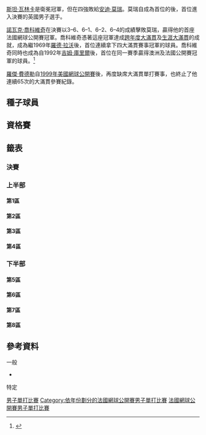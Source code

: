 {{note TA|G1=Tennis}}

{{Infobox Tennis Grand Slam events|2016|法國網球公開賽|
 | champ = {{flagicon|SRB}} [[諾瓦克·喬科維奇|諾瓦克·喬科維奇]]
 | runner = {{flagicon|GBR}} [[安迪·莫瑞|安迪·莫瑞]]
 | score = 3–6、6–1、6–2、6–4
 | before_name = 法國網球公開賽男子單打比賽
 | after_name = 法國網球公開賽男子單打比賽
}}

{{main|2016年法國網球公開賽}}

[[斯坦·瓦林卡|斯坦·瓦林卡]]是衛冕冠軍，但在四強敗給[[安迪·莫瑞|安迪·莫瑞]]。莫瑞自成為首位{{le|1937年法國網球公開賽男子單打比賽|1937 French Championships – Men's Singles|1937年}}的{{le|邦尼·奧斯汀|Bunny Austin}}後，首位進入決賽的英國男子選手。

[[諾瓦克·喬科維奇|諾瓦克·喬科維奇]]在決賽以3–6、6–1、6–2、6–4的成績擊敗莫瑞，贏得他的首座法國網球公開賽冠軍。喬科維奇憑著這座冠軍達成[[大滿貫_(網球)#跨年度大满贯|跨年度大滿貫]]及[[大滿貫_(網球)#生涯大满贯|生涯大滿貫]]的成就，成為繼1969年[[羅德·拉沃|羅德·拉沃]]後，首位連續拿下四大滿貫賽事冠軍的球員。喬科維奇同時也成為自1992年[[吉姆·庫里爾|吉姆·庫里爾]]後，首位在同一賽季贏得澳洲及法國公開賽冠軍的球員。<ref>{{cite web|url=https://sportscafe.in/articles/tennis/2016/jun/06/novak-djokovic-eyes-calendar-slam-after-french-open-title?utm_source=Facebook&utm_medium=social&utm_campaign=Troll+Tennis|title=Novak Djokovic eyes calendar slam after French Open title|publisher=Sports Cafe|date=2016-06-06|accessdate=2016-06-06|archive-date=2017-04-07|archive-url=https://web.archive.org/web/20170407042413/https://sportscafe.in/articles/tennis/2016/jun/06/novak-djokovic-eyes-calendar-slam-after-french-open-title?utm_source=Facebook&utm_medium=social&utm_campaign=Troll+Tennis}}</ref>

[[羅傑·費德勒|羅傑·費德勒]]自[[1999年美國網球公開賽|1999年美國網球公開賽]]後，再度缺席大滿貫單打賽事，也終止了他連續65次的大滿貫參賽紀錄。

==種子球員==
{{columns-list|2|
{{seeds|1|1}} '''{{flagicon|SRB}} [[諾瓦克·喬科維奇|諾瓦克·喬科維奇]]（冠軍）
{{seeds|2|8}} {{flagicon|GBR}} [[安迪·莫瑞|安迪·莫瑞]]（亞軍）
{{seeds|3|6}} {{flagicon|SUI}} [[斯坦·瓦林卡|斯坦·瓦林卡]]（四強）
{{seeds|4|3}} {{flagicon|ESP}} [[拉斐爾·納達爾|拉斐爾·納達爾]]（第三輪，因左手腕受傷退賽）
{{seeds|5|7}} {{flagicon|JPN}} [[錦織圭|錦織圭]]（第四輪）
{{seeds|6|4}} {{flagicon|FRA}} [[若-威爾弗里德·特松加|若-威爾弗里德·特松加]]（第三輪，因鼠蹊部受傷退賽）
{{seeds|7|2}} {{flagicon|CZE}} [[托馬什·貝蒂奇|托馬什·貝蒂奇]]（八強）
{{seeds|8|5}} {{flagicon|CAN}} [[米洛斯·拉奧尼奇|米洛斯·拉奧尼奇]]（第四輪）
{{seeds|9|7}} {{flagicon|FRA}} [[里夏爾·加斯凱|里夏爾·加斯凱]]（八強）
{{seeds|10|5}} {{flagicon|CRO}} [[馬林·契利奇|馬林·契利奇]]（第一輪）
{{seeds|11|2}} {{flagicon|ESP}} [[大衛·費雷爾|大衛·費雷爾]]（第四輪） 
{{seeds|12|4}} {{flagicon|BEL}} [[大衛·戈芬|大衛·戈芬]]（八強）
{{seeds|13|3}} {{flagicon|AUT}} [[多米尼克·蒂姆|多米尼克·蒂姆]]（四強）
{{seeds|14|1}} {{flagicon|ESP}} [[羅伯托·包蒂斯塔·阿古特|羅伯托·包蒂斯塔·阿古特]]（第四輪） 
{{seeds|15|8}} {{flagicon|USA}} [[約翰·伊斯內爾|約翰·伊斯內爾]]（第四輪）
{{seeds|16|6}} {{flagicon|FRA}} [[吉爾·西蒙|吉爾·西蒙]]（第三輪）
{{seeds|17|7}} {{flagicon|AUS}} [[尼克·基爾喬斯|尼克·基爾喬斯]]（第三輪）
{{seeds|18|3}} {{flagicon|RSA}} [[凱文·安德森_(網球運動員)|凱文·安德森]]（第一輪）
{{seeds|19|8}} {{flagicon|FRA}} [[伯諾瓦·帕爾雷|伯諾瓦·帕爾雷]]（第二輪）
{{seeds|20|1}} {{flagicon|AUS}} [[伯納德·湯米奇|伯納德·湯米奇]]（第二輪）
{{seeds|21|2}} {{flagicon|ESP}} [[費利西亞諾·洛佩斯|費利西亞諾·洛佩斯]]（第三輪）
{{seeds|22|6}} {{flagicon|SRB}} [[維克托·特羅伊茨基|維克托·特羅伊茨基]]（第四輪）
{{seeds|23|5}} {{flagicon|USA}} [[傑克·索克|傑克·索克]]（第三輪）
{{seeds|24|4}} {{flagicon|GER}} [[菲利普·科爾施賴伯|菲利普·科爾施賴伯]]（第一輪）
{{seeds|25|2}} {{flagicon|URU}} [[巴勃羅·奎瓦斯|巴勃羅·奎瓦斯]]（第三輪）
{{seeds|26|4}} {{flagicon|POR}} [[喬奧·索薩|喬奧·索薩]]（第二輪）
{{seeds|27|8}} {{flagicon|CRO}} [[伊沃·卡洛維奇|伊沃·卡洛維奇]]（第三輪）
{{seeds|28|}} {{flagicon|UKR}} [[亞歷山大·多爾戈波洛夫|亞歷山大·多爾戈波洛夫]]（因肌肉拉傷退賽）
{{seeds|29|5}} {{flagicon|FRA}} [[盧卡斯·普耶|盧卡斯·普耶]]（第二輪）
{{seeds|30|6}} {{flagicon|FRA}} [[熱雷米·夏爾迪|熱雷米·夏爾迪]]（第三輪）
{{seeds|31|1}} {{flagicon|ARG}} [[費德里科·德爾波尼斯|費德里科·德爾波尼斯]]（第一輪）
{{seeds|32|3}} {{flagicon|ITA}} [[法比奧·福尼尼|法比奧·福尼尼]]（第一輪）
{{seeds|33|7}} {{flagicon|USA}} [[斯蒂夫·約翰遜|斯蒂夫·約翰遜]]（第一輪）
}}
{{種子說明}}

==資格賽==
{{Main|2016年法國網球公開賽男子單打資格賽}}

==籤表==
{{Draw key}}

===決賽===
{{8TeamBracket-Tennis5
| RD1=八強
| RD2=四強
| RD3=決賽
| team-width=175

| RD1-seed1=1
| RD1-team1='''{{flagicon|SRB}} [[諾瓦克·喬科維奇|諾瓦克·喬科維奇]] 
| RD1-score1-1='''6
| RD1-score1-2='''7
| RD1-score1-3='''6
| RD1-score1-4=
| RD1-score1-5=
| RD1-seed2=7
| RD1-team2={{flagicon|CZE}} [[托馬什·貝蒂奇|托馬什·貝蒂奇]]
| RD1-score2-1=3
| RD1-score2-2=5
| RD1-score2-3=3
| RD1-score2-4=
| RD1-score2-5=

| RD1-seed3=13
| RD1-team3='''{{flagicon|AUT}} [[多米尼克·蒂姆|多米尼克·蒂姆]] 
| RD1-score3-1=4
| RD1-score3-2='''7<sup>9</sup>
| RD1-score3-3='''6
| RD1-score3-4='''6
| RD1-score3-5=
| RD1-seed4=12
| RD1-team4={{flagicon|BEL}} [[大衛·戈芬|大衛·戈芬]] 
| RD1-score4-1='''6
| RD1-score4-2=6<sup>7</sup>
| RD1-score4-3=4
| RD1-score4-4=1
| RD1-score4-5=

| RD1-seed5=
| RD1-team5={{nowrap|{{flagicon|ESP}} [[阿爾伯特·拉莫斯-比尼奧拉斯|阿爾伯特·拉莫斯-比尼奧拉斯]]}}  
| RD1-score5-1=2
| RD1-score5-2=1
| RD1-score5-3=6<sup>7</sup>
| RD1-score5-4=
| RD1-score5-5=
| RD1-seed6=3
| RD1-team6='''{{flagicon|SUI}} [[斯坦·瓦林卡|斯坦·瓦林卡]]  
| RD1-score6-1='''6
| RD1-score6-2='''6
| RD1-score6-3='''7<sup>9</sup>
| RD1-score6-4=
| RD1-score6-5=

| RD1-seed7=9
| RD1-team7={{flagicon|FRA}} [[里夏爾·加斯凱|里夏爾·加斯凱]] 
| RD1-score7-1='''7
| RD1-score7-2=6<sup>3</sup>
| RD1-score7-3=0
| RD1-score7-4=2
| RD1-score7-5=
| RD1-seed8=2
| RD1-team8='''{{nowrap|{{flagicon|GBR}} [[安迪·莫瑞|安迪·莫瑞]]}}
| RD1-score8-1=5
| RD1-score8-2='''7<sup>7</sup>
| RD1-score8-3='''6
| RD1-score8-4='''6
| RD1-score8-5=

| RD2-seed1=1
| RD2-team1='''{{flagicon|SRB}} [[諾瓦克·喬科維奇|諾瓦克·喬科維奇]]
| RD2-score1-1='''6
| RD2-score1-2='''6
| RD2-score1-3='''6
| RD2-score1-4=
| RD2-score1-5=
| RD2-seed2=13
| RD2-team2={{flagicon|AUT}} [[多米尼克·蒂姆|多米尼克·蒂姆]]
| RD2-score2-1=2
| RD2-score2-2=1
| RD2-score2-3=4
| RD2-score2-4=
| RD2-score2-5=

| RD2-seed3=3
| RD2-team3={{flagicon|SUI}} [[斯坦·瓦林卡|斯坦·瓦林卡]] 
| RD2-score3-1=4
| RD2-score3-2=2
| RD2-score3-3='''6
| RD2-score3-4=2
| RD2-score3-5=
| RD2-seed4=2
| RD2-team4='''{{nowrap|{{flagicon|GBR}} [[安迪·莫瑞|安迪·莫瑞]]}}
| RD2-score4-1='''6
| RD2-score4-2='''6
| RD2-score4-3=4
| RD2-score4-4='''6
| RD2-score4-5=

| RD3-seed1=1
| RD3-team1={{flagicon|SRB}} '''[[諾瓦克·喬科維奇|諾瓦克·喬科維奇]]
| RD3-score1-1=3
| RD3-score1-2='''6
| RD3-score1-3='''6
| RD3-score1-4='''6
| RD3-score1-5=
| RD3-seed2=2
| RD3-team2={{nowrap|{{flagicon|GBR}} [[安迪·莫瑞|安迪·莫瑞]]}}
| RD3-score2-1='''6
| RD3-score2-2=1
| RD3-score2-3=2
| RD3-score2-4=4
| RD3-score2-5=
}}

===上半部===
====第1區====
{{16TeamBracket-Compact-Tennis5
| RD1=第一輪
| RD2=第二輪
| RD3=第三輪
| RD4=第四輪

| RD1-seed01=1
| RD1-team01='''{{flagicon|SRB}} [[諾瓦克·喬科維奇|喬科維奇]]
| RD1-score01-1='''6
| RD1-score01-2='''6
| RD1-score01-3='''6
| RD1-score01-4=
| RD1-score01-5=
| RD1-seed02=
| RD1-team02={{flagicon|TPE}} [[盧彥勳|盧彥勳]]
| RD1-score02-1=4
| RD1-score02-2=1
| RD1-score02-3=1
| RD1-score02-4=
| RD1-score02-5=

| RD1-seed03=Q
| RD1-team03={{flagicon|TUR}} [[馬塞爾·伊翰|伊翰]]
| RD1-score03-1=3
| RD1-score03-2=4
| RD1-score03-3=0
| RD1-score03-4=
| RD1-score03-5=
| RD1-seed04=Q
| RD1-team04='''{{flagicon|BEL}} [[史提夫·達爾西斯|達爾西斯]]
| RD1-score04-1='''6
| RD1-score04-2='''6
| RD1-score04-3='''6
| RD1-score04-4=
| RD1-score04-5=

| RD1-seed05=Q
| RD1-team05={{flagicon|AUT}} [[傑拉德·梅爾策|梅爾策]]
| RD1-score05-1='''6
| RD1-score05-2=3
| RD1-score05-3=4
| RD1-score05-4=4
| RD1-score05-5=
| RD1-seed06=
| RD1-team06='''{{flagicon|GBR}} [[阿爾亞·貝德尼|貝德尼]]
| RD1-score06-1=4
| RD1-score06-2='''6
| RD1-score06-3='''6
| RD1-score06-4='''6
| RD1-score06-5=

| RD1-seed07=
| RD1-team07='''{{nowrap|{{flagicon|ESP}} [[巴勃羅·卡雷尼奧-巴斯達|卡雷尼奧-巴斯達]]}}
| RD1-score07-1='''7<sup>7</sup>
| RD1-score07-2=6<sup>4</sup>
| RD1-score07-3='''6
| RD1-score07-4='''6
| RD1-score07-5=
| RD1-seed08=31
| RD1-team08={{flagicon|ARG}} [[費德里科·德爾波尼斯|德爾波尼斯]]
| RD1-score08-1=6<sup>3</sup>
| RD1-score08-2='''7<sup>7</sup>
| RD1-score08-3=4
| RD1-score08-4=4
| RD1-score08-5=

| RD1-seed09=20
| RD1-team09='''{{flagicon|AUS}} [[伯納德·托米奇|托米奇]]
| RD1-score09-1='''6
| RD1-score09-2='''6
| RD1-score09-3='''6
| RD1-score09-4=
| RD1-score09-5=
| RD1-seed10=PR
| RD1-team10={{flagicon|USA}} [[布賴恩·貝克爾|貝克爾]]
| RD1-score10-1=3
| RD1-score10-2=4
| RD1-score10-3=4
| RD1-score10-4=
| RD1-score10-5=

| RD1-seed11=
| RD1-team11='''{{flagicon|CRO}} [[博爾納·丘里奇|丘里奇]]
| RD1-score11-1='''6
| RD1-score11-2='''6
| RD1-score11-3='''6
| RD1-score11-4=
| RD1-score11-5=
| RD1-seed12=
| RD1-team12={{flagicon|USA}} [[泰勒·哈利·弗里茨|弗里茨]]
| RD1-score12-1=3
| RD1-score12-2=1
| RD1-score12-3=3
| RD1-score12-4=
| RD1-score12-5=

| RD1-seed13=
| RD1-team13='''{{flagicon|FRA}} [[保羅-亨利·馬蒂厄|馬蒂厄]]
| RD1-score13-1='''6
| RD1-score13-2=6<sup>2</sup>
| RD1-score13-3='''6
| RD1-score13-4=1
| RD1-score13-5='''6
| RD1-seed14=
| RD1-team14={{flagicon|COL}} [[聖地亞哥·希拉爾多|希拉爾多]]
| RD1-score14-1=4
| RD1-score14-2='''7<sup>7</sup>
| RD1-score14-3=4
| RD1-score14-4='''6
| RD1-score14-5=3

| RD1-seed15=PR
| RD1-team15={{flagicon|RUS}} [[德米特里·圖爾蘇諾夫|圖爾蘇諾夫]]
| RD1-score15-1=3
| RD1-score15-2=3
| RD1-score15-3=1
| RD1-score15-4=
| RD1-score15-5=
| RD1-seed16=14
| RD1-team16='''{{nowrap|{{flagicon|ESP}} [[羅伯托·包蒂斯塔·阿古特|包蒂斯塔·阿古特]]}}
| RD1-score16-1='''6
| RD1-score16-2='''6
| RD1-score16-3='''6
| RD1-score16-4=
| RD1-score16-5=

| RD2-seed01=1
| RD2-team01='''{{flagicon|SRB}} [[諾瓦克·喬科維奇|喬科維奇]] 
| RD2-score01-1='''7
| RD2-score01-2='''6
| RD2-score01-3='''6
| RD2-score01-4=
| RD2-score01-5=
| RD2-seed02=Q
| RD2-team02={{flagicon|BEL}} [[史提夫·達爾西斯|達爾西斯]]
| RD2-score02-1=5
| RD2-score02-2=3
| RD2-score02-3=4
| RD2-score02-4=
| RD2-score02-5=

| RD2-seed03=
| RD2-team03='''{{flagicon|GBR}} [[阿爾亞·貝德尼|貝德尼]]
| RD2-score03-1='''7<sup>7</sup>
| RD2-score03-2='''6
| RD2-score03-3=4
| RD2-score03-4=5
| RD2-score03-5='''6
| RD2-seed04=
| RD2-team04={{nowrap|{{flagicon|ESP}} [[巴勃羅·卡雷尼奧-巴斯達|卡雷尼奧-巴斯達]]}} 
| RD2-score04-1=6<sup>4</sup>
| RD2-score04-2=3
| RD2-score04-3='''6
| RD2-score04-4='''7
| RD2-score04-5=2

| RD2-seed05=20
| RD2-team05={{flagicon|AUS}} [[伯納德·托米奇|托米奇]]
| RD2-score05-1='''6
| RD2-score05-2=2
| RD2-score05-3=6<sup>4</sup>
| RD2-score05-4=6<sup>6</sup>
| RD2-score05-5=
| RD2-seed06=
| RD2-team06='''{{flagicon|CRO}} [[博爾納·丘里奇|丘里奇]] 
| RD2-score06-1=3
| RD2-score06-2='''6
| RD2-score06-3='''7<sup>7</sup>
| RD2-score06-4='''7<sup>8</sup>
| RD2-score06-5=

| RD2-seed07=
| RD2-team07={{flagicon|FRA}} [[保羅-亨利·馬蒂厄|馬蒂厄]] 
| RD2-score07-1=6<sup>5</sup>
| RD2-score07-2=4
| RD2-score07-3=1
| RD2-score07-4=
| RD2-score07-5=
| RD2-seed08=14
| RD2-team08='''{{nowrap|{{flagicon|ESP}} [[羅伯托·包蒂斯塔·阿古特|包蒂斯塔·阿古特]]}}
| RD2-score08-1='''7<sup>7</sup>
| RD2-score08-2='''6
| RD2-score08-3='''6
| RD2-score08-4=
| RD2-score08-5=

| RD3-seed01=1
| RD3-team01='''{{flagicon|SRB}} [[諾瓦克·喬科維奇|喬科維奇]] 
| RD3-score01-1='''6
| RD3-score01-2='''6
| RD3-score01-3='''6
| RD3-score01-4=
| RD3-score01-5=
| RD3-seed02=
| RD3-team02={{flagicon|GBR}} [[阿爾亞·貝德尼|貝德尼]]
| RD3-score02-1=2
| RD3-score02-2=3
| RD3-score02-3=3
| RD3-score02-4=
| RD3-score02-5=

| RD3-seed03=
| RD3-team03={{flagicon|CRO}} [[博爾納·丘里奇|丘里奇]] 
| RD3-score03-1=2
| RD3-score03-2=3
| RD3-score03-3=3
| RD3-score03-4=
| RD3-score03-5=
| RD3-seed04=14
| RD3-team04='''{{nowrap|{{flagicon|ESP}} [[羅伯托·包蒂斯塔·阿古特|包蒂斯塔·阿古特]]}} 
| RD3-score04-1='''6
| RD3-score04-2='''6
| RD3-score04-3='''6
| RD3-score04-4=
| RD3-score04-5=

| RD4-seed01=1
| RD4-team01='''{{flagicon|SRB}} [[諾瓦克·喬科維奇|喬科維奇]] 
| RD4-score01-1=3
| RD4-score01-2='''6
| RD4-score01-3='''6
| RD4-score01-4='''7
| RD4-score01-5=
| RD4-seed02=14
| RD4-team02={{nowrap|{{flagicon|ESP}} [[羅伯托·包蒂斯塔·阿古特|包蒂斯塔·阿古特]]}} 
| RD4-score02-1='''6
| RD4-score02-2=4
| RD4-score02-3=1
| RD4-score02-4=5
| RD4-score02-5=
}}

====第2區====
{{16TeamBracket-Compact-Tennis5
| RD1=第一輪
| RD2=第二輪
| RD3=第三輪
| RD4=第四輪

| RD1-seed01=11
| RD1-team01='''{{flagicon|ESP}} [[大衛·費雷爾|費雷爾]] 
| RD1-score01-1='''6
| RD1-score01-2='''6
| RD1-score01-3='''6
| RD1-score01-4=
| RD1-score01-5=
| RD1-seed02=
| RD1-team02={{flagicon|RUS}} [[伊夫尼·多斯科伊|多斯科伊]] 
| RD1-score02-1=1
| RD1-score02-2=2
| RD1-score02-3=0
| RD1-score02-4=
| RD1-score02-5=

| RD1-seed03=
| RD1-team03={{flagicon|UZB}} [[丹尼斯·伊斯托明|伊斯托明]] 
| RD1-score03-1='''6
| RD1-score03-2=4
| RD1-score03-3=3
| RD1-score03-4=5
| RD1-score03-5=
| RD1-seed04=
| RD1-team04='''{{flagicon|ARG}} [[胡安·摩納哥|摩納哥]]
| RD1-score04-1=3
| RD1-score04-2='''6
| RD1-score04-3='''6
| RD1-score04-4='''7
| RD1-score04-5=

| RD1-seed05=
| RD1-team05='''{{nowrap|{{flagicon|DOM}} [[維克多·埃斯特雷亞·布爾戈斯|埃斯特雷亞·布爾戈斯]]}} 
| RD1-score05-1='''7
| RD1-score05-2='''6
| RD1-score05-3='''6
| RD1-score05-4=
| RD1-score05-5=
| RD1-seed06=
| RD1-team06={{flagicon|UKR}} [[伊利亞·馬爾琴科|馬爾琴科]] 
| RD1-score06-1=5
| RD1-score06-2=4
| RD1-score06-3=3
| RD1-score06-4=
| RD1-score06-5=

| RD1-seed07=LL
| RD1-team07={{flagicon|ITA}} [[托馬斯·法比亞諾|法比亞諾]] 
| RD1-score07-1=4
| RD1-score07-2=4
| RD1-score07-3='''6
| RD1-score07-4=2
| RD1-score07-5=
| RD1-seed08=21
| RD1-team08='''{{flagicon|ESP}} [[費利西亞諾·洛佩斯|洛佩斯]] 
| RD1-score08-1='''6
| RD1-score08-2='''6
| RD1-score08-3=3
| RD1-score08-4='''6
| RD1-score08-5=

| RD1-seed09=25
| RD1-team09='''{{flagicon|URU}} [[巴勃羅·奎瓦斯|奎瓦斯]] 
| RD1-score09-1=3
| RD1-score09-2='''6
| RD1-score09-3='''6
| RD1-score09-4='''7<sup>7</sup>
| RD1-score09-5=
| RD1-seed10=Q
| RD1-team10={{flagicon|GER}} [[托比亞斯·卡姆克|卡姆克]] 
| RD1-score10-1='''6
| RD1-score10-2=2
| RD1-score10-3=3
| RD1-score10-4=6<sup>4</sup>
| RD1-score10-5=

| RD1-seed11=
| RD1-team11={{flagicon|KOR}} [[鄭現|鄭現]] 
| RD1-score11-1=1
| RD1-score11-2=4
| RD1-score11-3=4
| RD1-score11-4=
| RD1-score11-5=
| RD1-seed12=WC
| RD1-team12='''{{flagicon|FRA}} [[昆汀·哈利斯|哈利斯]] 
| RD1-score12-1='''6
| RD1-score12-2='''6
| RD1-score12-3='''6
| RD1-score12-4=
| RD1-score12-5=

| RD1-seed13=
| RD1-team13='''{{flagicon|TUN}} [[馬利克·查斯利|查斯利]] 
| RD1-score13-1='''6
| RD1-score13-2=3
| RD1-score13-3='''6
| RD1-score13-4='''6
| RD1-score13-5=
| RD1-seed14=PR
| RD1-team14={{flagicon|GER}} [[弗洛里安·邁爾|邁爾]] 
| RD1-score14-1=4
| RD1-score14-2='''6
| RD1-score14-3=1
| RD1-score14-4=2
| RD1-score14-5=

| RD1-seed15=
| RD1-team15={{flagicon|CAN}} [[華塞克·波斯比希爾|波斯比希爾]] 
| RD1-score15-1=3
| RD1-score15-2=2
| RD1-score15-3=1
| RD1-score15-4=
| RD1-score15-5=
| RD1-seed16=7
| RD1-team16='''{{flagicon|CZE}} [[托馬什·貝爾迪赫|貝爾迪赫]]
| RD1-score16-1='''6
| RD1-score16-2='''6
| RD1-score16-3='''6
| RD1-score16-4=
| RD1-score16-5=

| RD2-seed01=11
| RD2-team01='''{{flagicon|ESP}} [[大衛·費雷爾|費雷爾]] 
| RD2-score01-1=6<sup>4</sup>
| RD2-score01-2='''6
| RD2-score01-3='''6
| RD2-score01-4='''6
| RD2-score01-5=
| RD2-seed02=
| RD2-team02={{flagicon|ARG}} [[胡安·摩納哥|摩納哥]]
| RD2-score02-1='''7<sup>7</sup>
| RD2-score02-2=3
| RD2-score02-3=4
| RD2-score02-4=2
| RD2-score02-5=

| RD2-seed03=
| RD2-team03={{nowrap|{{flagicon|DOM}} [[維克多·埃斯特雷亞·布爾戈斯|埃斯特雷亞·布爾戈斯]]}} 
| RD2-score03-1=3
| RD2-score03-2=6<sup>8</sup>
| RD2-score03-3=3
| RD2-score03-4=
| RD2-score03-5=
| RD2-seed04=21
| RD2-team04='''{{flagicon|ESP}} [[費利西亞諾·洛佩斯|洛佩斯]] 
| RD2-score04-1='''6
| RD2-score04-2='''7<sup>10</sup>
| RD2-score04-3='''6
| RD2-score04-4=
| RD2-score04-5=

| RD2-seed05=25
| RD2-team05='''{{flagicon|URU}} [[巴勃羅·奎瓦斯|奎瓦斯]] 
| RD2-score05-1='''7<sup>7</sup>
| RD2-score05-2='''6
| RD2-score05-3='''7<sup>8</sup>
| RD2-score05-4=
| RD2-score05-5=
| RD2-seed06=WC
| RD2-team06={{flagicon|FRA}} [[昆汀·哈利斯|哈利斯]] 
| RD2-score06-1=6<sup>4</sup>
| RD2-score06-2=3
| RD2-score06-3=6<sup>6</sup>
| RD2-score06-4=
| RD2-score06-5=

| RD2-seed07=
| RD2-team07={{flagicon|TUN}} [[馬利克·查斯利|查斯利]] 
| RD2-score07-1=1
| RD2-score07-2='''6
| RD2-score07-3=2
| RD2-score07-4=4
| RD2-score07-5=
| RD2-seed08=7
| RD2-team08='''{{flagicon|CZE}} [[托馬什·貝爾迪赫|貝爾迪赫]]
| RD2-score08-1='''6
| RD2-score08-2=2
| RD2-score08-3='''6
| RD2-score08-4='''6
| RD2-score08-5=

| RD3-seed01=11
| RD3-team01='''{{flagicon|ESP}} [[大衛·費雷爾|費雷爾]] 
| RD3-score01-1='''6
| RD3-score01-2='''7<sup>8</sup>
| RD3-score01-3='''6
| RD3-score01-4=
| RD3-score01-5=
| RD3-seed02=21
| RD3-team02={{flagicon|ESP}} [[費利西亞諾·洛佩斯|洛佩斯]] 
| RD3-score02-1=4
| RD3-score02-2=6<sup>6</sup>
| RD3-score02-3=1
| RD3-score02-4=
| RD3-score02-5=

| RD3-seed03=25
| RD3-team03={{flagicon|URU}} [[巴勃羅·奎瓦斯|奎瓦斯]] 
| RD3-score03-1='''6
| RD3-score03-2=3
| RD3-score03-3=2
| RD3-score03-4=5
| RD3-score03-5=
| RD3-seed04=7
| RD3-team04='''{{nowrap|{{flagicon|CZE}} [[托馬什·貝爾迪赫|貝爾迪赫]]}} 
| RD3-score04-1=4
| RD3-score04-2='''6
| RD3-score04-3='''6
| RD3-score04-4='''7
| RD3-score04-5=

| RD4-seed01=11
| RD4-team01={{flagicon|ESP}} [[大衛·費雷爾|費雷爾]] 
| RD4-score01-1=3
| RD4-score01-2=5
| RD4-score01-3=3
| RD4-score01-4=
| RD4-score01-5=
| RD4-seed02=7
| RD4-team02='''{{nowrap|{{flagicon|CZE}} [[托馬什·貝爾迪赫|貝爾迪赫]]}} 
| RD4-score02-1='''6
| RD4-score02-2='''7
| RD4-score02-3='''6
| RD4-score02-4=
| RD4-score02-5=
}}

====第3區====
{{16TeamBracket-Compact-Tennis5
| RD1=第一輪
| RD2=第二輪
| RD3=第三輪
| RD4=第四輪


| RD1-seed01=4
| RD1-team01='''{{flagicon|ESP}} [[拉斐爾·納達爾|納達爾]] 
| RD1-score01-1='''6
| RD1-score01-2='''6
| RD1-score01-3='''6
| RD1-score01-4=
| RD1-score01-5=
| RD1-seed02=
| RD1-team02={{flagicon|AUS}} [[山姆·格羅斯|格羅斯]]
| RD1-score02-1=1
| RD1-score02-2=1
| RD1-score02-3=1
| RD1-score02-4=
| RD1-score02-5=

| RD1-seed03=
| RD1-team03='''{{flagicon|ARG}} [[法昆多·巴尼斯|巴尼斯]] 
| RD1-score03-1='''6
| RD1-score03-2='''6
| RD1-score03-3='''7<sup>7</sup>
| RD1-score03-4=
| RD1-score03-5=
| RD1-seed04=Q
| RD1-team04={{nowrap|{{flagicon|FRA}} [[肯尼·德·斯查佩普|德·斯查佩普]]}} 
| RD1-score04-1=0
| RD1-score04-2=2
| RD1-score04-3=6<sup>2</sup>
| RD1-score04-4=
| RD1-score04-5=

| RD1-seed05=
| RD1-team05='''{{flagicon|FRA}} [[尼古拉·馬俞|馬俞]] 
| RD1-score05-1='''7<sup>7</sup>
| RD1-score05-2='''6
| RD1-score05-3='''6
| RD1-score05-4=
| RD1-score05-5=
| RD1-seed06=
| RD1-team06={{flagicon|LTU}} [[里查達斯·貝蘭基斯|貝蘭基斯]] 
| RD1-score06-1=6<sup>4</sup>
| RD1-score06-2=2
| RD1-score06-3=1
| RD1-score06-4=
| RD1-score06-5=

| RD1-seed07=
| RD1-team07='''{{flagicon|ESP}} [[馬塞爾·格拉諾勒斯|格拉諾勒斯]] 
| RD1-score07-1='''7
| RD1-score07-2='''6
| RD1-score07-3='''6
| RD1-score07-4=
| RD1-score07-5=
| RD1-seed08=32
| RD1-team08={{flagicon|ITA}} [[法比奧·福尼尼|福尼尼]] 
| RD1-score08-1=5
| RD1-score08-2=4
| RD1-score08-3=3
| RD1-score08-4=
| RD1-score08-5=

| RD1-seed09=18
| RD1-team09={{flagicon|RSA}} [[凱文·安德森_(網球運動員)|安德森]] 
| RD1-score09-1=4
| RD1-score09-2=2
| RD1-score09-3='''6
| RD1-score09-4=5
| RD1-score09-5=
| RD1-seed10=WC
| RD1-team10='''{{flagicon|FRA}} [[斯特凡納·羅伯特|羅伯特]] 
| RD1-score10-1='''6
| RD1-score10-2='''6
| RD1-score10-3=1
| RD1-score10-4='''7
| RD1-score10-5=

| RD1-seed11=
| RD1-team11='''{{flagicon|GER}} [[亞歷山大·茲維列夫|茲維列夫]] 
| RD1-score11-1=5
| RD1-score11-2='''6
| RD1-score11-3='''7<sup>8</sup>
| RD1-score11-4='''7
| RD1-score11-5=
| RD1-seed12=
| RD1-team12={{flagicon|FRA}} [[皮埃爾-雨果·赫伯特|赫伯特]] 
| RD1-score12-1='''7
| RD1-score12-2=2
| RD1-score12-3=6<sup>6</sup>
| RD1-score12-4=5
| RD1-score12-5=

| RD1-seed13=
| RD1-team13={{flagicon|NED}} [[蒂莫·德·巴克|德·巴克]] 
| RD1-score13-1=4
| RD1-score13-2=4
| RD1-score13-3='''7
| RD1-score13-4=6<sup>3</sup>
| RD1-score13-5=
| RD1-seed14=
| RD1-team14='''{{nowrap|{{flagicon|ESP}} [[吉列爾莫·加西亞·洛佩斯|加西亞-洛佩斯]]}} 
| RD1-score14-1='''6
| RD1-score14-2='''6
| RD1-score14-3=5
| RD1-score14-4='''7<sup>7</sup>
| RD1-score14-5=

| RD1-seed15=
| RD1-team15={{flagicon|ESP}} [[伊尼戈·塞萬提斯|塞萬提斯]] 
| RD1-score15-1='''6
| RD1-score15-2=2
| RD1-score15-3=5
| RD1-score15-4=1
| RD1-score15-5=
| RD1-seed16=13
| RD1-team16='''{{flagicon|AUT}} [[多米尼克·蒂姆|蒂姆]] 
| RD1-score16-1=3
| RD1-score16-2='''6
| RD1-score16-3='''7
| RD1-score16-4='''6
| RD1-score16-5=

| RD2-seed01=4
| RD2-team01='''{{flagicon|ESP}} [[拉斐爾·納達爾|納達爾]] 
| RD2-score01-1='''6
| RD2-score01-2='''6
| RD2-score01-3='''6
| RD2-score01-4=
| RD2-score01-5=
| RD2-seed02=
| RD2-team02={{flagicon|ARG}} [[法昆多·巴尼斯|巴尼斯]] 
| RD2-score02-1=3
| RD2-score02-2=0
| RD2-score02-3=3
| RD2-score02-4=
| RD2-score02-5=

| RD2-seed03=
| RD2-team03={{flagicon|FRA}} [[尼古拉·馬俞|馬俞]] 
| RD2-score03-1=3
| RD2-score03-2=2
| RD2-score03-3=0<sup>r</sup>
| RD2-score03-4=
| RD2-score03-5=
| RD2-seed04=
| RD2-team04='''{{flagicon|ESP}} [[馬塞爾·格拉諾勒斯|格拉諾勒斯]] 
| RD2-score04-1='''6
| RD2-score04-2='''6
| RD2-score04-3=1
| RD2-score04-4=
| RD2-score04-5=

| RD2-seed05=WC
| RD2-team05={{flagicon|FRA}} [[斯特凡納·羅伯特|羅伯特]] 
| RD2-score05-1=1
| RD2-score05-2='''6
| RD2-score05-3=1
| RD2-score05-4=4
| RD2-score05-5=
| RD2-seed06=
| RD2-team06='''{{flagicon|GER}} [[亞歷山大·茲維列夫|茲維列夫]]  
| RD2-score06-1='''6
| RD2-score06-2=3
| RD2-score06-3='''6
| RD2-score06-4='''6
| RD2-score06-5=

| RD2-seed07=
| RD2-team07={{nowrap|{{flagicon|ESP}} [[吉列爾莫·加西亞·洛佩斯|加西亞-洛佩斯]]}}
| RD2-score07-1=5
| RD2-score07-2=4
| RD2-score07-3=6<sup>3</sup>
| RD2-score07-4=
| RD2-score07-5=
| RD2-seed08=13
| RD2-team08='''{{flagicon|AUT}} [[多米尼克·蒂姆|蒂姆]] 
| RD2-score08-1='''7
| RD2-score08-2='''6
| RD2-score08-3='''7<sup>7</sup>
| RD2-score08-4=
| RD2-score08-5=

| RD3-seed01=4
| RD3-team01={{flagicon|ESP}} [[拉斐爾·納達爾|納達爾]] 
| RD3-score01-1=
| RD3-score01-2=
| RD3-score01-3=
| RD3-score01-4=
| RD3-score01-5=
| RD3-seed02=
| RD3-team02='''{{nowrap|{{flagicon|ESP}} [[馬塞爾·格拉諾勒斯|格拉諾勒斯]]}} 
| RD3-score02-1=<small>w/o</small>
| RD3-score02-2=
| RD3-score02-3=
| RD3-score02-4=
| RD3-score02-5=

| RD3-seed03=
| RD3-team03={{flagicon|GER}} [[亞歷山大·茲維列夫|茲維列夫]] 
| RD3-score03-1='''7<sup>7</sup>
| RD3-score03-2=3
| RD3-score03-3=3
| RD3-score03-4=3
| RD3-score03-5=
| RD3-seed04=13
| RD3-team04={{flagicon|AUT}} '''[[多米尼克·蒂姆|蒂姆]] 
| RD3-score04-1=6<sup>4</sup>
| RD3-score04-2='''6
| RD3-score04-3='''6
| RD3-score04-4='''6
| RD3-score04-5=

| RD4-seed01=
| RD4-team01={{nowrap|{{flagicon|ESP}} [[馬塞爾·格拉諾勒斯|格拉諾勒斯]]}} 
| RD4-score01-1=2
| RD4-score01-2='''7<sup>7</sup>
| RD4-score01-3=1
| RD4-score01-4=4
| RD4-score01-5=
| RD4-seed02=13
| RD4-team02='''{{flagicon|AUT}} [[多米尼克·蒂姆|蒂姆]] 
| RD4-score02-1='''6
| RD4-score02-2=6<sup>2</sup>
| RD4-score02-3='''6
| RD4-score02-4='''6
| RD4-score02-5=
}}

====第4區====
{{16TeamBracket-Compact-Tennis5
| RD1=第一輪
| RD2=第二輪
| RD3=第三輪
| RD4=第四輪

| RD1-seed01=12
| RD1-team01='''{{flagicon|BEL}} [[大衛·戈芬|戈芬]] 
| RD1-score01-1='''6
| RD1-score01-2='''6
| RD1-score01-3='''6
| RD1-score01-4=
| RD1-score01-5=
| RD1-seed02=WC
| RD1-team02={{flagicon|FRA}} [[格雷瓜尔·巴雷尔|巴雷尔]]
| RD1-score02-1=3
| RD1-score02-2=3
| RD1-score02-3=4
| RD1-score02-4=
| RD1-score02-5=

| RD1-seed03=
| RD1-team03={{flagicon|ITA}} [[保羅·洛倫齊|洛倫齊]] 
| RD1-score03-1=3
| RD1-score03-2=0
| RD1-score03-3=2
| RD1-score03-4=
| RD1-score03-5=
| RD1-seed04=Q
| RD1-team04='''{{flagicon|ARG}} [[卡洛斯·貝洛克|貝洛克]] 
| RD1-score04-1='''6
| RD1-score04-2='''6
| RD1-score04-3='''6
| RD1-score04-4=
| RD1-score04-5=

| RD1-seed05=
| RD1-team05={{flagicon|USA}} [[拉傑夫·拉姆|拉姆]] 
| RD1-score05-1=4
| RD1-score05-2=4
| RD1-score05-3='''7<sup>7</sup>
| RD1-score05-4=0
| RD1-score05-5=
| RD1-seed06=
| RD1-team06='''{{flagicon|CZE}} [[吉力·維斯利|維斯利]] 
| RD1-score06-1='''6
| RD1-score06-2='''6
| RD1-score06-3=6<sup>5</sup>
| RD1-score06-4='''6
| RD1-score06-5=

| RD1-seed07=
| RD1-team07='''{{flagicon|ESP}} [[尼古拉斯·阿爾瑪格羅|阿爾瑪格羅]] 
| RD1-score07-1=5
| RD1-score07-2='''6
| RD1-score07-3='''6
| RD1-score07-4='''6
| RD1-score07-5=
| RD1-seed08=24
| RD1-team08={{nowrap|{{flagicon|GER}} [[菲利普·科爾施賴伯|科爾施賴伯]]}} 
| RD1-score08-1='''7
| RD1-score08-2=2
| RD1-score08-3=2
| RD1-score08-4=4
| RD1-score08-5=

| RD1-seed09=26
| RD1-team09='''{{flagicon|POR}} [[喬奧·索薩|索薩]] 
| RD1-score09-1=2
| RD1-score09-2='''7<sup>10</sup>
| RD1-score09-3='''6
| RD1-score09-4='''7
| RD1-score09-5=
| RD1-seed10=
| RD1-team10={{flagicon|BIH}} [[達米爾·德祖赫|德祖赫]] 
| RD1-score10-1='''6
| RD1-score10-2=6<sup>8</sup>
| RD1-score10-3=4
| RD1-score10-4=5
| RD1-score10-5=

| RD1-seed11=
| RD1-team11={{flagicon|ITA}} [[安德烈亞斯·塞皮|塞皮]] 
| RD1-score11-1=3
| RD1-score11-2=5
| RD1-score11-3=4
| RD1-score11-4=
| RD1-score11-5=
| RD1-seed12=
| RD1-team12='''{{flagicon|LAT}} [[厄內斯特·古爾比斯|古爾比斯]] 
| RD1-score12-1='''6
| RD1-score12-2='''7
| RD1-score12-3='''6
| RD1-score12-4=
| RD1-score12-5=

| RD1-seed13=
| RD1-team13={{flagicon|LUX}} [[吉爾·穆勒|穆勒]] 
| RD1-score13-1=5
| RD1-score13-2=4
| RD1-score13-3=1
| RD1-score13-4=
| RD1-score13-5=
| RD1-seed14=
| RD1-team14='''{{flagicon|CYP}} [[馬科斯·巴格達蒂斯|巴格達蒂斯]] 
| RD1-score14-1='''7
| RD1-score14-2='''6
| RD1-score14-3='''6
| RD1-score14-4=
| RD1-score14-5=

| RD1-seed15=Q
| RD1-team15={{flagicon|GER}} [[楊-萊納德·史卓夫|史卓夫]] 
| RD1-score15-1=3
| RD1-score15-2=4
| RD1-score15-3=4
| RD1-score15-4=
| RD1-score15-5=
| RD1-seed16=6
| RD1-team16='''{{flagicon|FRA}} [[若-威尔弗里德·桑加|桑加]]
| RD1-score16-1='''6
| RD1-score16-2='''6
| RD1-score16-3='''6
| RD1-score16-4=
| RD1-score16-5=

| RD2-seed01=12
| RD2-team01='''{{flagicon|BEL}} [[大衛·戈芬|戈芬]] 
| RD2-score01-1='''7
| RD2-score01-2='''6
| RD2-score01-3='''6
| RD2-score01-4=
| RD2-score01-5=
| RD2-seed02=Q
| RD2-team02={{flagicon|ARG}} [[卡洛斯·貝洛克|貝洛克]]
| RD2-score02-1=5
| RD2-score02-2=1
| RD2-score02-3=4
| RD2-score02-4=
| RD2-score02-5=

| RD2-seed03=
| RD2-team03={{flagicon|CZE}} [[吉力·維斯利|維斯利]] 
| RD2-score03-1=4
| RD2-score03-2=4
| RD2-score03-3=3
| RD2-score03-4=
| RD2-score03-5=
| RD2-seed04=
| RD2-team04='''{{flagicon|ESP}} [[尼古拉斯·阿爾瑪格羅|阿爾瑪格羅]] 
| RD2-score04-1='''6
| RD2-score04-2='''6
| RD2-score04-3='''6
| RD2-score04-4=
| RD2-score04-5=

| RD2-seed05=26
| RD2-team05={{flagicon|POR}} [[喬奧·索薩|索薩]] 
| RD2-score05-1=2
| RD2-score05-2=5
| RD2-score05-3=3
| RD2-score05-4=
| RD2-score05-5=
| RD2-seed06=
| RD2-team06='''{{flagicon|LAT}} [[厄內斯特·古爾比斯|古爾比斯]]
| RD2-score06-1='''6
| RD2-score06-2='''7
| RD2-score06-3='''6
| RD2-score06-4=
| RD2-score06-5=

| RD2-seed07=
| RD2-team07={{flagicon|CYP}} [[馬科斯·巴格達蒂斯|巴格達蒂斯]] 
| RD2-score07-1='''7<sup>8</sup>
| RD2-score07-2='''6
| RD2-score07-3=3
| RD2-score07-4=2
| RD2-score07-5=2
| RD2-seed08=6
| RD2-team08='''{{nowrap|{{flagicon|FRA}} [[若-威尔弗里德·桑加|桑加]]}}
| RD2-score08-1=6<sup>6</sup>
| RD2-score08-2=3
| RD2-score08-3='''6
| RD2-score08-4='''6
| RD2-score08-5='''6

| RD3-seed01=12
| RD3-team01='''{{flagicon|BEL}} [[大衛·戈芬|戈芬]] 
| RD3-score01-1='''6
| RD3-score01-2=4
| RD3-score01-3='''6
| RD3-score01-4=4
| RD3-score01-5='''6
| RD3-seed02=
| RD3-team02={{flagicon|ESP}} [[尼古拉斯·阿爾瑪格羅|阿爾瑪格羅]] 
| RD3-score02-1=2
| RD3-score02-2='''6
| RD3-score02-3=3
| RD3-score02-4='''6
| RD3-score02-5=2

| RD3-seed03=
| RD3-team03='''{{flagicon|LAT}} [[厄內斯特·古爾比斯|古爾比斯]] 
| RD3-score03-1=2
| RD3-score03-2=
| RD3-score03-3=
| RD3-score03-4=
| RD3-score03-5=
| RD3-seed04=6
| RD3-team04={{nowrap|{{flagicon|FRA}} [[若-威尔弗里德·桑加|桑加]]}}
| RD3-score04-1=5<sup>r</sup>
| RD3-score04-2=
| RD3-score04-3=
| RD3-score04-4=
| RD3-score04-5=

| RD4-seed01=12
| RD4-team01='''{{flagicon|BEL}} [[大衛·戈芬|戈芬]] 
| RD4-score01-1=4
| RD4-score01-2='''6
| RD4-score01-3='''6
| RD4-score01-4='''6
| RD4-score01-5=
| RD4-seed02=
| RD4-team02={{nowrap|{{flagicon|LAT}} [[厄內斯特·古爾比斯|古爾比斯]]}} 
| RD4-score02-1='''6
| RD4-score02-2=2
| RD4-score02-3=2
| RD4-score02-4=3
| RD4-score02-5=
}}

===下半部===
====第5區====
{{16TeamBracket-Compact-Tennis5
| RD1=第一輪
| RD2=第二輪
| RD3=第三輪
| RD4=第四輪

| RD1-seed01=8
| RD1-team01='''{{flagicon|CAN}} [[米洛斯·拉奧尼奇|拉奧尼奇]]
| RD1-score01-1='''6
| RD1-score01-2='''6
| RD1-score01-3='''7<sup>7</sup>
| RD1-score01-4=
| RD1-score01-5=
| RD1-seed02=PR
| RD1-team02={{flagicon|SRB}} [[揚科·蒂普薩雷維奇|蒂普薩雷維奇]]
| RD1-score02-1=3
| RD1-score02-2=2
| RD1-score02-3=6<sup>5</sup>
| RD1-score02-4=
| RD1-score02-5=

| RD1-seed03=
| RD1-team03={{flagicon|KAZ}} [[米哈伊爾·庫庫什金|庫庫什金]] 
| RD1-score03-1=4
| RD1-score03-2='''6
| RD1-score03-3=2
| RD1-score03-4=4
| RD1-score03-5=
| RD1-seed04=
| RD1-team04='''{{flagicon|FRA}} [[阿德里安·曼納里諾|曼納里諾]] 
| RD1-score04-1='''6
| RD1-score04-2=2
| RD1-score04-3='''6
| RD1-score04-4='''6
| RD1-score04-5=

| RD1-seed05=LL
| RD1-team05='''{{flagicon|SVK}} [[安德烈·馬汀|馬汀]] 
| RD1-score05-1='''6
| RD1-score05-2='''6
| RD1-score05-3=4
| RD1-score05-4='''6
| RD1-score05-5=
| RD1-seed06=
| RD1-team06={{nowrap|{{flagicon|ESP}} [[丹尼爾·穆尼奧斯·德·拉·納瓦|穆尼奧斯·德·拉·納瓦]]}}
| RD1-score06-1=2
| RD1-score06-2=3
| RD1-score06-3='''6
| RD1-score06-4=4
| RD1-score06-5=

| RD1-seed07=WC
| RD1-team07={{flagicon|FRA}} [[儒利安·貝內托|貝內托]] 
| RD1-score07-1=3
| RD1-score07-2='''6
| RD1-score07-3=4
| RD1-score07-4=6<sup>4</sup>
| RD1-score07-5=
| RD1-seed08=29
| RD1-team08='''{{flagicon|FRA}} [[盧卡斯·普耶|普耶]] 
| RD1-score08-1='''6
| RD1-score08-2=4
| RD1-score08-3='''6
| RD1-score08-4='''7<sup>7</sup>
| RD1-score08-5=

| RD1-seed09=23
| RD1-team09='''{{flagicon|USA}} [[傑克·索克|索克]] 
| RD1-score09-1='''6
| RD1-score09-2='''7
| RD1-score09-3=3
| RD1-score09-4=6<sup>3</sup>
| RD1-score09-5='''6
| RD1-seed10=
| RD1-team10={{flagicon|NED}} [[羅賓·哈塞|哈塞]] 
| RD1-score10-1=3
| RD1-score10-2=5
| RD1-score10-3='''6
| RD1-score10-4='''7<sup>7</sup>
| RD1-score10-5=2

| RD1-seed11=
| RD1-team11={{flagicon|ISR}} [[杜迪·塞拉|塞拉]] 
| RD1-score11-1='''7<sup>7</sup>
| RD1-score11-2=4
| RD1-score11-3=6<sup>5</sup>
| RD1-score11-4='''6
| RD1-score11-5=4
| RD1-seed12=Q
| RD1-team12='''{{flagicon|GER}} [[達斯汀·布朗_(網球運動員)|布朗]] 
| RD1-score12-1=6<sup>5</sup>
| RD1-score12-2='''6
| RD1-score12-3='''7<sup>7</sup>
| RD1-score12-4=4
| RD1-score12-5='''6

| RD1-seed13=
| RD1-team13='''{{nowrap|{{flagicon|ESP}} [[阿爾伯特·拉莫斯|拉莫斯-比尼奧拉斯]]}} 
| RD1-score13-1='''6
| RD1-score13-2=4
| RD1-score13-3='''7
| RD1-score13-4='''6
| RD1-score13-5=
| RD1-seed14=
| RD1-team14={{flagicon|ARG}} [[奧拉西奧·澤巴洛斯|澤巴洛斯]] 
| RD1-score14-1=3
| RD1-score14-2='''6
| RD1-score14-3=5
| RD1-score14-4=0
| RD1-score14-5=

| RD1-seed15=Q
| RD1-team15='''{{flagicon|ARG}} [[馬爾科·圖盧傑利蒂|圖盧傑利蒂]]
| RD1-score15-1='''7<sup>7</sup>
| RD1-score15-2=3
| RD1-score15-3='''6
| RD1-score15-4='''6
| RD1-score15-5=
| RD1-seed16=10
| RD1-team16={{flagicon|CRO}} [[馬林·契利奇|契利奇]] 
| RD1-score16-1=6<sup>4</sup>
| RD1-score16-2='''6
| RD1-score16-3=4
| RD1-score16-4=2
| RD1-score16-5=

| RD2-seed01=8
| RD2-team01='''{{flagicon|CAN}} [[米洛斯·拉奧尼奇|拉奧尼奇]]
| RD2-score01-1='''6
| RD2-score01-2='''7<sup>7</sup>
| RD2-score01-3='''6
| RD2-score01-4=
| RD2-score01-5=
| RD2-seed02=
| RD2-team02={{flagicon|FRA}} [[阿德里安·曼納里諾|曼納里諾]] 
| RD2-score02-1=1
| RD2-score02-2=6<sup>0</sup>
| RD2-score02-3=1
| RD2-score02-4=
| RD2-score02-5=

| RD2-seed03=LL
| RD2-team03='''{{flagicon|SVK}} [[安德烈·馬汀|馬汀]] 
| RD2-score03-1='''6
| RD2-score03-2='''7
| RD2-score03-3='''6
| RD2-score03-4=
| RD2-score03-5=
| RD2-seed04=29
| RD2-team04={{flagicon|FRA}} [[盧卡斯·普耶|普耶]] 
| RD2-score04-1=3
| RD2-score04-2=5
| RD2-score04-3=3
| RD2-score04-4=
| RD2-score04-5=

| RD2-seed05=23
| RD2-team05='''{{flagicon|USA}} [[傑克·索克|索克]] 
| RD2-score05-1='''6
| RD2-score05-2='''7<sup>7</sup>
| RD2-score05-3='''6
| RD2-score05-4=
| RD2-score05-5=
| RD2-seed06=Q
| RD2-team06={{flagicon|GER}} [[達斯汀·布朗_(網球運動員)|布朗]] 
| RD2-score06-1=3
| RD2-score06-2=6<sup>5</sup>
| RD2-score06-3=2
| RD2-score06-4=
| RD2-score06-5=

| RD2-seed07=
| RD2-team07='''{{nowrap|{{flagicon|ESP}} [[阿爾伯特·拉莫斯|拉莫斯-比尼奧拉斯]]}} 
| RD2-score07-1='''6
| RD2-score07-2='''6
| RD2-score07-3='''7
| RD2-score07-4=
| RD2-score07-5=
| RD2-seed08=Q
| RD2-team08={{flagicon|ARG}} [[馬爾科·圖盧傑利蒂|圖盧傑利蒂]]
| RD2-score08-1=3
| RD2-score08-2=4
| RD2-score08-3=5
| RD2-score08-4=
| RD2-score08-5=

| RD3-seed01=8
| RD3-team01='''{{flagicon|CAN}} [[米洛斯·拉奧尼奇|拉奧尼奇]]
| RD3-score01-1='''7<sup>7</sup>
| RD3-score01-2='''6
| RD3-score01-3='''6
| RD3-score01-4=
| RD3-score01-5=
| RD3-seed02=LL
| RD3-team02={{flagicon|SVK}} [[安德烈·馬汀|馬汀]] 
| RD3-score02-1=6<sup>4</sup>
| RD3-score02-2=2
| RD3-score02-3=3
| RD3-score02-4=
| RD3-score02-5=

| RD3-seed03=23
| RD3-team03={{flagicon|USA}} [[傑克·索克|索克]] 
| RD3-score03-1='''7<sup>7</sup>
| RD3-score03-2=4
| RD3-score03-3=4
| RD3-score03-4='''6
| RD3-score03-5=4
| RD3-seed04=
| RD3-team04='''{{nowrap|{{flagicon|ESP}} [[阿爾伯特·拉莫斯|拉莫斯-比尼奧拉斯]]}} 
| RD3-score04-1=6<sup>2</sup>
| RD3-score04-2='''6
| RD3-score04-3='''6
| RD3-score04-4=4
| RD3-score04-5='''6

| RD4-seed01=8
| RD4-team01={{flagicon|CAN}} [[米洛斯·拉奧尼奇|拉奧尼奇]]
| RD4-score01-1=2
| RD4-score01-2=4
| RD4-score01-3=4
| RD4-score01-4=
| RD4-score01-5=
| RD4-seed02=
| RD4-team02='''{{nowrap|{{flagicon|ESP}} [[阿爾伯特·拉莫斯|拉莫斯-比尼奧拉斯]]}} 
| RD4-score02-1='''6
| RD4-score02-2='''6
| RD4-score02-3='''6
| RD4-score02-4=
| RD4-score02-5=
}}

====第6區====
{{16TeamBracket-Compact-Tennis5
| RD1=第一輪
| RD2=第二輪
| RD3=第三輪
| RD4=第四輪


| RD1-seed01=16
| RD1-team01='''{{flagicon|FRA}} [[吉爾·西蒙|西蒙]] 
| RD1-score01-1='''7<sup>7</sup>
| RD1-score01-2='''6
| RD1-score01-3='''6
| RD1-score01-4=
| RD1-score01-5=
| RD1-seed02=
| RD1-team02={{flagicon|BRA}} [[羅傑里奧·杜特拉·達·席瓦|杜特拉·席瓦]] 
| RD1-score02-1=6<sup>5</sup>
| RD1-score02-2=4
| RD1-score02-3=2
| RD1-score02-4=
| RD1-score02-5=

| RD1-seed03=
| RD1-team03={{flagicon|ARG}} [[迪亞哥·塞巴斯蒂安·施瓦茲曼|施瓦茲曼]] 
| RD1-score03-1=2
| RD1-score03-2='''6
| RD1-score03-3=2
| RD1-score03-4=3
| RD1-score03-5=
| RD1-seed04=
| RD1-team04='''{{flagicon|ARG}} [[吉多·佩拉|佩拉]] 
| RD1-score04-1='''6
| RD1-score04-2=3
| RD1-score04-3='''6
| RD1-score04-4='''6
| RD1-score04-5=

| RD1-seed05=
| RD1-team05='''{{flagicon|SRB}} [[杜尚·拉約維奇|拉約維奇]] 
| RD1-score05-1='''6
| RD1-score05-2='''6
| RD1-score05-3='''6
| RD1-score05-4=
| RD1-score05-5=
| RD1-seed06=
| RD1-team06={{flagicon|USA}} [[丹尼斯·庫德拉|庫德拉]] 
| RD1-score06-1=4
| RD1-score06-2=3
| RD1-score06-3=3
| RD1-score06-4=
| RD1-score06-5=

| RD1-seed07=
| RD1-team07={{flagicon|BUL}} [[格里戈爾·季米特洛夫|季米特洛夫]] 
| RD1-score07-1='''6
| RD1-score07-2=3
| RD1-score07-3='''7
| RD1-score07-4=5
| RD1-score07-5=3
| RD1-seed08=22
| RD1-team08='''{{flagicon|SRB}} [[維克托·特羅伊茨基|特羅伊茨基]] 
| RD1-score08-1=2
| RD1-score08-2='''6
| RD1-score08-3=5
| RD1-score08-4='''7
| RD1-score08-5='''6

| RD1-seed09=30
| RD1-team09='''{{flagicon|FRA}} [[熱雷米·夏爾迪|夏爾迪]] 
| RD1-score09-1='''6
| RD1-score09-2=3
| RD1-score09-3='''6
| RD1-score09-4='''6
| RD1-score09-5=
| RD1-seed10=
| RD1-team10={{flagicon|ARG}} [[萊昂納多·梅耶爾|梅耶爾]] 
| RD1-score10-1=4
| RD1-score10-2='''6
| RD1-score10-3=4
| RD1-score10-4=2
| RD1-score10-5=

| RD1-seed11=Q
| RD1-team11={{nowrap|{{flagicon|ESP}} [[羅伯托·卡巴列羅·巴耶納|卡巴列羅·巴耶納]]}} 
| RD1-score11-1=2
| RD1-score11-2='''6
| RD1-score11-3=3
| RD1-score11-4='''6
| RD1-score11-5=1
| RD1-seed12=LL
| RD1-team12='''{{flagicon|CZE}} [[亞當·帕拉塞卡|帕拉塞卡]] 
| RD1-score12-1='''6
| RD1-score12-2=4
| RD1-score12-3='''6
| RD1-score12-4=1
| RD1-score12-5='''6

| RD1-seed13=
| RD1-team13={{flagicon|SVK}} [[馬丁·克里贊|克里贊]] 
| RD1-score13-1='''6
| RD1-score13-2='''6
| RD1-score13-3=5
| RD1-score13-4=4
| RD1-score13-5=0<sup>r</sup>
| RD1-seed14=
| RD1-team14='''{{flagicon|JPN}} [[丹尼爾太郎|丹尼爾]]
| RD1-score14-1=3
| RD1-score14-2=4
| RD1-score14-3='''7
| RD1-score14-4='''6
| RD1-score14-5=3

| RD1-seed15=
| RD1-team15={{flagicon|CZE}} [[盧卡斯·拉索爾|拉索爾]] 
| RD1-score15-1='''6
| RD1-score15-2=1
| RD1-score15-3='''6
| RD1-score15-4=3
| RD1-score15-5=4
| RD1-seed16=3
| RD1-team16='''{{flagicon|SUI}} [[斯坦·瓦林卡|瓦林卡]]
| RD1-score16-1=4
| RD1-score16-2='''6
| RD1-score16-3=3
| RD1-score16-4='''6
| RD1-score16-5='''6

| RD2-seed01=16
| RD2-team01='''{{flagicon|FRA}} [[吉爾·西蒙|西蒙]]
| RD2-score01-1=4
| RD2-score01-2=1
| RD2-score01-3='''7
| RD2-score01-4='''7<sup>7</sup>
| RD2-score01-5='''6
| RD2-seed02=
| RD2-team02={{flagicon|ARG}} [[吉多·佩拉|佩拉]] 
| RD2-score02-1='''6
| RD2-score02-2='''6
| RD2-score02-3=5
| RD2-score02-4=6<sup>4</sup>
| RD2-score02-5=4

| RD2-seed03=
| RD2-team03={{flagicon|SRB}} [[杜尚·拉約維奇|拉約維奇]]
| RD2-score03-1='''7<sup>7</sup>
| RD2-score03-2=3
| RD2-score03-3=0
| RD2-score03-4=0<sup>r</sup>
| RD2-score03-5=
| RD2-seed04=22
| RD2-team04='''{{flagicon|SRB}} [[維克托·特羅伊茨基|特羅伊茨基]] 
| RD2-score04-1=6<sup>4</sup>
| RD2-score04-2='''6
| RD2-score04-3='''6
| RD2-score04-4=0
| RD2-score04-5=

| RD2-seed05=30
| RD2-team05='''{{flagicon|FRA}} [[熱雷米·夏爾迪|夏爾迪]] 
| RD2-score05-1='''6
| RD2-score05-2='''6
| RD2-score05-3='''6
| RD2-score05-4=
| RD2-score05-5=
| RD2-seed06=LL
| RD2-team06={{flagicon|CZE}} [[亞當·帕拉塞卡|帕拉塞卡]] 
| RD2-score06-1=4
| RD2-score06-2=2
| RD2-score06-3=4
| RD2-score06-4=
| RD2-score06-5=

| RD2-seed07=
| RD2-team07={{flagicon|JPN}} [[丹尼爾太郎|丹尼爾]]
| RD2-score07-1=6<sup>7</sup>
| RD2-score07-2=3
| RD2-score07-3=4
| RD2-score07-4=
| RD2-score07-5=
| RD2-seed08=3
| RD2-team08='''{{nowrap|{{flagicon|SUI}} [[斯坦·瓦林卡|瓦林卡]]}}
| RD2-score08-1='''7<sup>9</sup>
| RD2-score08-2='''6
| RD2-score08-3='''6
| RD2-score08-4=
| RD2-score08-5=

| RD3-seed01=16
| RD3-team01={{flagicon|FRA}} [[吉爾·西蒙|西蒙]] 
| RD3-score01-1=4
| RD3-score01-2=2
| RD3-score01-3=2
| RD3-score01-4=
| RD3-score01-5=
| RD3-seed02=22
| RD3-team02='''{{flagicon|SRB}} [[維克托·特羅伊茨基|特羅伊茨基]] 
| RD3-score02-1='''6
| RD3-score02-2='''6
| RD3-score02-3='''6
| RD3-score02-4=
| RD3-score02-5=

| RD3-seed03=30
| RD3-team03={{flagicon|FRA}} [[熱雷米·夏爾迪|夏爾迪]] 
| RD3-score03-1=4
| RD3-score03-2=3
| RD3-score03-3=5
| RD3-score03-4=
| RD3-score03-5=
| RD3-seed04=3
| RD3-team04='''{{nowrap|{{flagicon|SUI}} [[斯坦·瓦林卡|瓦林卡]]}}
| RD3-score04-1='''6
| RD3-score04-2='''6
| RD3-score04-3='''7
| RD3-score04-4=
| RD3-score04-5=

| RD4-seed01=22
| RD4-team01={{flagicon|SRB}} [[維克托·特羅伊茨基|特羅伊茨基]] 
| RD4-score01-1=6<sup>5</sup>
| RD4-score01-2='''7<sup>9</sup>
| RD4-score01-3=3
| RD4-score01-4=2
| RD4-score01-5=
| RD4-seed02=3
| RD4-team02='''{{nowrap|{{flagicon|SUI}} [[斯坦·瓦林卡|瓦林卡]]}}
| RD4-score02-1='''7<sup>7</sup>
| RD4-score02-2=6<sup>7</sup>
| RD4-score02-3='''6
| RD4-score02-4='''6
| RD4-score02-5=
}}

====第7區====
{{16TeamBracket-Compact-Tennis5
| RD1=第一輪
| RD2=第二輪
| RD3=第三輪
| RD4=第四輪
| RD1-seed01=5
| RD1-team01='''{{flagicon|JPN}} [[錦織圭|錦織圭]]
| RD1-score01-1='''6
| RD1-score01-2='''7
| RD1-score01-3='''6
| RD1-score01-4=
| RD1-score01-5=
| RD1-seed02=
| RD1-team02={{flagicon|ITA}} [[西莫內·博萊利|博萊利]] 
| RD1-score02-1=1
| RD1-score02-2=5
| RD1-score02-3=3
| RD1-score02-4=
| RD1-score02-5=
| RD1-seed03=
| RD1-team03='''{{flagicon|RUS}} [[安德烈·庫茲涅佐夫_(網球運動員)|庫茲涅佐夫]] 
| RD1-score03-1='''6
| RD1-score03-2='''6
| RD1-score03-3='''6
| RD1-score03-4=
| RD1-score03-5=
| RD1-seed04=
| RD1-team04={{flagicon|GER}} [[班傑明·貝克爾|貝克爾]] 
| RD1-score04-1=2
| RD1-score04-2=2
| RD1-score04-3=4
| RD1-score04-4=
| RD1-score04-5=
| RD1-seed05=
| RD1-team05='''{{flagicon|CRO}} [[伊萬·多迪格|多迪格]] 
| RD1-score05-1='''6
| RD1-score05-2=5
| RD1-score05-3='''7
| RD1-score05-4=2
| RD1-score05-5='''6
| RD1-seed06=
| RD1-team06={{flagicon|RUS}} [[米哈伊爾·尤日尼|尤日尼]] 
| RD1-score06-1=4
| RD1-score06-2='''7
| RD1-score06-3=5
| RD1-score06-4='''6
| RD1-score06-5=3
| RD1-seed07=
| RD1-team07='''{{flagicon|ESP}} [[費爾南多·貝爾達斯科|貝爾達斯科]] 
| RD1-score07-1='''7
| RD1-score07-2='''6
| RD1-score07-3='''7
| RD1-score07-4=
| RD1-score07-5=
| RD1-seed08=33
| RD1-team08={{flagicon|USA}} [[斯蒂夫·約翰遜|約翰遜]] 
| RD1-score08-1=5
| RD1-score08-2=4
| RD1-score08-3=5
| RD1-score08-4=
| RD1-score08-5=
| RD1-seed09=17
| RD1-team09='''{{flagicon|AUS}} [[尼克·基爾喬斯|基爾喬斯]] 
| RD1-score09-1='''7<sup>8</sup>
| RD1-score09-2='''7<sup>8</sup>
| RD1-score09-3='''6
| RD1-score09-4=
| RD1-score09-5=
| RD1-seed10=
| RD1-team10={{flagicon|ITA}} [[馬爾科·切基納托|切基納托]]
| RD1-score10-1=6<sup>6</sup>
| RD1-score10-2=6<sup>6</sup>
| RD1-score10-3=4
| RD1-score10-4=
| RD1-score10-5=
| RD1-seed11=Q
| RD1-team11={{flagicon|ROU}} [[阿德里安·烏格|烏格]] 
| RD1-score11-1=1
| RD1-score11-2=2
| RD1-score11-3=6<sup>5</sup>
| RD1-score11-4=
| RD1-score11-5=
| RD1-seed12=LL
| RD1-team12='''{{flagicon|NED}} [[伊戈爾·賽斯靈|賽斯靈]] 
| RD1-score12-1='''6
| RD1-score12-2='''6
| RD1-score12-3='''7<sup>7</sup>
| RD1-score12-4=
| RD1-score12-5=
| RD1-seed13=
| RD1-team13={{flagicon|USA}} [[薩姆·奎里|奎里]] 
| RD1-score13-1=3
| RD1-score13-2=1
| RD1-score13-3='''7<sup>7</sup>
| RD1-score13-4=3
| RD1-score13-5=
| RD1-seed14=WC
| RD1-team14='''{{nowrap|{{flagicon|USA}} [[比約恩·弗拉坦傑洛|弗拉坦傑洛]]}} 
| RD1-score14-1='''6
| RD1-score14-2='''6
| RD1-score14-3=6<sup>3</sup>
| RD1-score14-4='''6
| RD1-score14-5=
| RD1-seed15=
| RD1-team15={{flagicon|BRA}} [[托馬斯·貝魯奇|貝魯奇]] 
| RD1-score15-1=1
| RD1-score15-2=3
| RD1-score15-3=4
| RD1-score15-4=
| RD1-score15-5=
| RD1-seed16=9
| RD1-team16='''{{flagicon|FRA}} [[里夏爾·加斯凱|加斯凱]] 
| RD1-score16-1='''6
| RD1-score16-2='''6
| RD1-score16-3='''6
| RD1-score16-4=
| RD1-score16-5=
| RD2-seed01=5
| RD2-team01='''{{flagicon|JPN}} [[錦織圭|錦織圭]] 
| RD2-score01-1='''6
| RD2-score01-2='''6
| RD2-score01-3='''6
| RD2-score01-4=
| RD2-score01-5=
| RD2-seed02=
| RD2-team02={{flagicon|RUS}} [[安德烈·庫茲涅佐夫_(網球運動員)|庫茲涅佐夫]]  
| RD2-score02-1=3
| RD2-score02-2=3
| RD2-score02-3=3
| RD2-score02-4=
| RD2-score02-5=
| RD2-seed03=
| RD2-team03={{flagicon|CRO}} [[伊萬·多迪格|多迪格]]
| RD2-score03-1=2
| RD2-score03-2=1
| RD2-score03-3=3
| RD2-score03-4=
| RD2-score03-5=
| RD2-seed04=
| RD2-team04='''{{flagicon|ESP}} [[費爾南多·貝爾達斯科|貝爾達斯科]]
| RD2-score04-1='''6
| RD2-score04-2='''6
| RD2-score04-3='''6
| RD2-score04-4=
| RD2-score04-5=
| RD2-seed05=17
| RD2-team05='''{{flagicon|AUS}} [[尼克·基爾喬斯|基爾喬斯]] 
| RD2-score05-1='''6
| RD2-score05-2='''6
| RD2-score05-3='''6
| RD2-score05-4=
| RD2-score05-5=
| RD2-seed06=LL
| RD2-team06={{flagicon|NED}} [[伊戈爾·賽斯靈|賽斯靈]] 
| RD2-score06-1=3
| RD2-score06-2=2
| RD2-score06-3=1
| RD2-score06-4=
| RD2-score06-5=
| RD2-seed07=WC
| RD2-team07={{nowrap|{{flagicon|USA}} [[比約恩·弗拉坦傑洛|弗拉坦傑洛]]}}
| RD2-score07-1=1
| RD2-score07-2=6<sup>3</sup>
| RD2-score07-3=3
| RD2-score07-4=
| RD2-score07-5=
| RD2-seed08=9
| RD2-team08='''{{flagicon|FRA}} [[里夏爾·加斯凱|加斯凱]] 
| RD2-score08-1='''6
| RD2-score08-2='''7<sup>7</sup>
| RD2-score08-3='''6
| RD2-score08-4=
| RD2-score08-5=
| RD3-seed01=5
| RD3-team01='''{{flagicon|JPN}} [[錦織圭|錦織圭]] 
| RD3-score01-1='''6
| RD3-score01-2='''6
| RD3-score01-3=3
| RD3-score01-4=2
| RD3-score01-5='''6
| RD3-seed02=
| RD3-team02={{nowrap|{{flagicon|ESP}} [[費爾南多·貝爾達斯科|貝爾達斯科]]}}
| RD3-score02-1=3
| RD3-score02-2=4
| RD3-score02-3='''6
| RD3-score02-4='''6
| RD3-score02-5=4
| RD3-seed03=17
| RD3-team03={{flagicon|AUS}} [[尼克·基爾喬斯|基爾喬斯]] 
| RD3-score03-1=2
| RD3-score03-2=6<sup>7</sup>
| RD3-score03-3=2
| RD3-score03-4=
| RD3-score03-5=
| RD3-seed04=9
| RD3-team04='''{{flagicon|FRA}} [[里夏爾·加斯凱|加斯凱]] 
| RD3-score04-1='''6
| RD3-score04-2='''7<sup>9</sup>
| RD3-score04-3='''6
| RD3-score04-4=
| RD3-score04-5=
| RD4-seed01=5
| RD4-team01={{nowrap|{{flagicon|JPN}} [[錦織圭|錦織圭]]}} 
| RD4-score01-1=4
| RD4-score01-2=2
| RD4-score01-3='''6
| RD4-score01-4=2
| RD4-score01-5=
| RD4-seed02=9
| RD4-team02='''{{flagicon|FRA}} [[里夏爾·加斯凱|加斯凱]] 
| RD4-score02-1='''6
| RD4-score02-2='''6
| RD4-score02-3=4
| RD4-score02-4='''6
| RD4-score02-5=
}}

====第8區====
{{16TeamBracket-Compact-Tennis5
| RD1=第一輪
| RD2=第二輪
| RD3=第三輪
| RD4=第四輪
| RD1-seed01=15
| RD1-team01='''{{flagicon|USA}} [[約翰·伊斯內爾|伊斯內爾]] 
| RD1-score01-1=6<sup>4</sup>
| RD1-score01-2='''7<sup>14</sup>
| RD1-score01-3='''7<sup>9</sup>
| RD1-score01-4='''7
| RD1-score01-5=
| RD1-seed02=
| RD1-team02={{flagicon|AUS}} [[約翰·米爾蒙|米爾蒙]] 
| RD1-score02-1='''7<sup>7</sup>
| RD1-score02-2=6<sup>12</sup>
| RD1-score02-3=6<sup>7</sup>
| RD1-score02-4=5
| RD1-score02-5=
| RD1-seed03=Q
| RD1-team03={{flagicon|GEO}} [[尼科洛茲·巴西拉什威利|巴西拉什威利]] 
| RD1-score03-1=6<sup>4</sup>
| RD1-score03-2='''7<sup>9</sup>
| RD1-score03-3=5
| RD1-score03-4=1
| RD1-score03-5=
| RD1-seed04=
| RD1-team04='''{{flagicon|GBR}} [[凱爾·埃德蒙|埃德蒙]] 
| RD1-score04-1='''7<sup>7</sup>
| RD1-score04-2=6<sup>7</sup>
| RD1-score04-3='''7
| RD1-score04-4='''6
| RD1-score04-5=
| RD1-seed05=
| RD1-team05='''{{flagicon|RUS}} [[泰穆拉茲·加巴什維利|加巴什維利]] 
| RD1-score05-1='''7<sup>7</sup>
| RD1-score05-2='''6
| RD1-score05-3='''6
| RD1-score05-4=
| RD1-score05-5=
| RD1-seed06=
| RD1-team06={{flagicon|USA}} [[唐納德·揚|揚]] 
| RD1-score06-1=6<sup>1</sup>
| RD1-score06-2=2
| RD1-score06-3=3
| RD1-score06-4=
| RD1-score06-5=
| RD1-seed07=Q
| RD1-team07={{flagicon|MDA}} [[拉杜·阿爾波特|阿爾波特]]
| RD1-score07-1=2
| RD1-score07-2='''6
| RD1-score07-3=4
| RD1-score07-4='''6
| RD1-score07-5=4
| RD1-seed08=19
| RD1-team08='''{{flagicon|FRA}} [[伯諾瓦·帕爾雷|帕爾雷]] 
| RD1-score08-1='''6
| RD1-score08-2=4
| RD1-score08-3='''6
| RD1-score08-4=1
| RD1-score08-5='''6
| RD1-seed09=27
| RD1-team09={{flagicon|CRO}} '''[[伊沃·卡洛維奇|卡洛維奇]] 
| RD1-score09-1='''6
| RD1-score09-2='''7<sup>9</sup>
| RD1-score09-3='''7<sup>7</sup>
| RD1-score09-4=
| RD1-score09-5=
| RD1-seed10=
| RD1-team10={{flagicon|ESP}} [[阿爾伯特·蒙塔涅斯|蒙塔涅斯]] 
| RD1-score10-1=2
| RD1-score10-2=6<sup>7</sup>
| RD1-score10-3=6<sup>5</sup>
| RD1-score10-4=
| RD1-score10-5=
| RD1-seed11=Q
| RD1-team11={{flagicon|SRB}} [[拉斯洛·捷雷|捷雷]]
| RD1-score11-1=3
| RD1-score11-2=4
| RD1-score11-3=5
| RD1-score11-4=
| RD1-score11-5=
| RD1-seed12=WC
| RD1-team12='''{{flagicon|AUS}} [[喬丹·湯普森|湯普森]] 
| RD1-score12-1='''6
| RD1-score12-2='''6
| RD1-score12-3='''7
| RD1-score12-4=
| RD1-score12-5=
| RD1-seed13=WC
| RD1-team13='''{{flagicon|FRA}} [[馬提亞斯·布格|布格]] 
| RD1-score13-1='''7
| RD1-score13-2='''7<sup>7</sup>
| RD1-score13-3='''7<sup>8</sup>
| RD1-score13-4=
| RD1-score13-5=
| RD1-seed14=Q
| RD1-team14={{nowrap|{{flagicon|ESP}} [[約爾迪·桑佩爾-蒙塔納|桑佩爾-蒙塔納]]}} 
| RD1-score14-1=5
| RD1-score14-2=6<sup>5</sup>
| RD1-score14-3=6<sup>6</sup>
| RD1-score14-4=
| RD1-score14-5=
| RD1-seed15=Q
| RD1-team15={{flagicon|CZE}} [[拉德克·史坦帕尼克|史坦帕尼克]] 
| RD1-score15-1='''6
| RD1-score15-2='''6
| RD1-score15-3=0
| RD1-score15-4=3
| RD1-score15-5=5
| RD1-seed16=2
| RD1-team16={{flagicon|GBR}} '''[[安迪·莫瑞|莫瑞]]
| RD1-score16-1=3
| RD1-score16-2=3
| RD1-score16-3='''6
| RD1-score16-4='''6
| RD1-score16-5='''7
| RD2-seed01=15
| RD2-team01='''{{flagicon|USA}} [[約翰·伊斯內爾|伊斯內爾]]  
| RD2-score01-1='''6
| RD2-score01-2='''6
| RD2-score01-3='''6
| RD2-score01-4=
| RD2-score01-5=
| RD2-seed02=
| RD2-team02={{flagicon|GBR}} [[凱爾·埃德蒙|埃德蒙]] 
| RD2-score02-1=4
| RD2-score02-2=4
| RD2-score02-3=4
| RD2-score02-4=
| RD2-score02-5=
| RD2-seed03=
| RD2-team03='''{{nowrap|{{flagicon|RUS}} [[泰穆拉茲·加巴什維利|加巴什維利]]}} 
| RD2-score03-1='''6
| RD2-score03-2='''6
| RD2-score03-3=3
| RD2-score03-4='''6
| RD2-score03-5=
| RD2-seed04=19
| RD2-team04={{flagicon|FRA|}} [[伯諾瓦·帕爾雷|帕爾雷]] 
| RD2-score04-1=3
| RD2-score04-2=2
| RD2-score04-3='''6
| RD2-score04-4=2
| RD2-score04-5=
| RD2-seed05=27
| RD2-team05='''{{flagicon|CRO}} [[伊沃·卡洛維奇|卡洛維奇]] 
| RD2-score05-1=6<sup>2</sup>
| RD2-score05-2='''6
| RD2-score05-3='''7<sup>7</sup>
| RD2-score05-4=6<sup>4</sup>
| RD2-score05-5='''12
| RD2-seed06=WC
| RD2-team06={{flagicon|AUS}} [[喬丹·湯普森|湯普森]] 
| RD2-score06-1='''7<sup>7</sup>
| RD2-score06-2=3
| RD2-score06-3=6<sup>3</sup>
| RD2-score06-4='''7<sup>7</sup>
| RD2-score06-5=10
| RD2-seed07=WC
| RD2-team07={{flagicon|FRA}} [[馬提亞斯·布格|布格]] 
| RD2-score07-1=2
| RD2-score07-2='''6
| RD2-score07-3='''6
| RD2-score07-4=2
| RD2-score07-5=3
| RD2-seed08=2
| RD2-team08='''{{flagicon|GBR}} [[安迪·莫瑞|莫瑞]]
| RD2-score08-1='''6
| RD2-score08-2=2
| RD2-score08-3=4
| RD2-score08-4='''6
| RD2-score08-5='''6
| RD3-seed01=15
| RD3-team01='''{{flagicon|USA}} [[約翰·伊斯內爾|伊斯內爾]]  
| RD3-score01-1='''7<sup>9</sup>
| RD3-score01-2=4
| RD3-score01-3=2
| RD3-score01-4='''6
| RD3-score01-5='''6
| RD3-seed02=
| RD3-team02={{nowrap|{{flagicon|RUS}} [[泰穆拉茲·加巴什維利|加巴什維利]]}}
| RD3-score02-1=6<sup>7</sup>
| RD3-score02-2='''6
| RD3-score02-3='''6
| RD3-score02-4=4
| RD3-score02-5=2
| RD3-seed03=27
| RD3-team03={{flagicon|CRO}} [[伊沃·卡洛維奇|卡洛維奇]] 
| RD3-score03-1=1
| RD3-score03-2=4
| RD3-score03-3=6<sup>3</sup>
| RD3-score03-4=
| RD3-score03-5=
| RD3-seed04=2
| RD3-team04='''{{flagicon|GBR}} [[安迪·莫瑞|莫瑞]]
| RD3-score04-1='''6
| RD3-score04-2='''6
| RD3-score04-3='''7<sup>7</sup>
| RD3-score04-4=
| RD3-score04-5=
| RD4-seed01=15
| RD4-team01={{flagicon|USA}} [[約翰·伊斯內爾|伊斯內爾]]  
| RD4-score01-1=6<sup>9</sup>
| RD4-score01-2=4
| RD4-score01-3=3
| RD4-score01-4=
| RD4-score01-5=
| RD4-seed02=2
| RD4-team02='''{{nowrap|{{flagicon|GBR}} [[安迪·莫瑞|莫瑞]]}}
| RD4-score02-1='''7<sup>11</sup>
| RD4-score02-2='''6
| RD4-score02-3='''6
| RD4-score02-4=
| RD4-score02-5=
}}

== 參考資料 ==
;一般
* {{cite web |url=http://www.rolandgarros.com/en_FR/scores/draws/ms/msdraw.pdf |title=Roland Garros 2016 – Men's Singles |publisher=Roland Garros |accessdate=2016-05-26 |archive-date=2016-05-25 |archive-url=https://web.archive.org/web/20160525201236/http://www.rolandgarros.com/en_FR/scores/draws/ms/msdraw.pdf |dead-url=no }}

;特定
{{Reflist}}

{{法網單打賽程表}}

{{DEFAULTSORT:2016 French Open - Men's Singles}}
[[Category:2016年法國網球公開賽|男子單打比賽]]
[[Category:依年份劃分的法國網球公開賽男子單打比賽|Category:依年份劃分的法國網球公開賽男子單打比賽]]
[[Category:2016年ATP世界巡迴賽|法國網球公開賽男子單打比賽]]